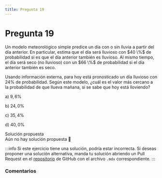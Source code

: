 ```yaml
---
title: Pregunta 19
---
```



# Pregunta 19

<div className="exercise">
Un modelo meteorológico simple predice un día con o sin lluvia a partir del día anterior. En particular, estima que el día será lluvioso con $40 \%$ de probabilidad si es que el día anterior también es Iluvioso. Al mismo tiempo, el día será seco (no lluvioso) con un $66 \%$ de probabilidad si el día anterior también es seco.

Usando información externa, para hoy está pronosticado un día lluvioso con $24 \%$ de probabilidad. Según este modelo, ¿cuál es el valor más cercano a la probabilidad de que llueva mañana, si se sabe que hoy está lloviendo?

a) $9,6 \%$

b) $24,0 \%$

c) $35,4 \%$

d) $40,0 \%$
</div>

<MDXDetails>
<summary>Solución propuesta</summary>

<div className="exercise">
Aún no hay solución propuesta 🥲
</div>

:::info 
Si este ejercicio tiene una solución, podría estar incorrecta. Si deseas proponer una solución alternativa, manda tu solución abriendo
un Pull Request en el [repositorio](https://github.com/crow-rojas/apuntes-fundamentals/pulls) de GitHub con el archivo
`.mdx` correspondiente. 
:::

</MDXDetails>

### Comentarios

<Disqus
  url="https://crow-rojas.github.io/apuntes-fundamentals/docs/mathematics/probability-and-statistics/exercises/2018-2/p19"
  identifier="docs/mathematics/probability-and-statistics/exercises/2018-2/p19"
  title="2018-2 Probabilidades y Estadística - Pregunta 19"
/>

